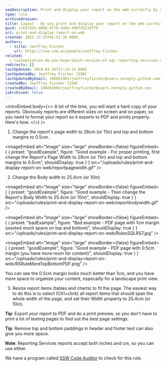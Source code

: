 ```yaml
---
seoDescription: Print and display your report on the web correctly by adjusting page width, margins, and body width to ensure a professional-looking PDF export.
type: rule
archivedreason:
title: Layout - Do you print and display your report on the web correctly?
guid: cc62742e-d48b-4f76-a4b4-49bfd5232ffd
uri: print-and-display-report-on-web
created: 2023-12-15T01:57:39.000Z
authors:
  - title: Jeoffrey Fischer
    url: https://ssw.com.au/people/jeoffrey-fischer
related:
  - customization-do-you-know-which-version-of-sql-reporting-services-and-visual-studio-you-are-using
redirects: []
lastUpdated: 2024-03-26T17:12:15.000Z
lastUpdatedBy: Jeoffrey Fischer [SSW]
lastUpdatedByEmail: 106663901+jeoffreyfischer@users.noreply.github.com
createdBy: Jeoffrey Fischer [SSW]
createdByEmail: 106663901+jeoffreyfischer@users.noreply.github.com
isArchived: false
---
```


<introEmbed
  body={<>
A lot of the time, you will want a hard copy of your reports. Obviously reports are different sizes on screen and on paper, so you need to format your report so it exports to PDF and prints properly. Here's how.
  </>}
/>
1. Change the report's page width to 28cm (or 11in) and top and bottom margins to 0.5cm.

<imageEmbed
  alt="Image"
  size="large"
  showBorder={false}
  figureEmbed={ {
    preset: "goodExample",
    figure: "Good example - For proper printing, first change the Report's Page Width to 28cm (or 11in) and top and bottom margins to 0.5cm",
    shouldDisplay: true
  } }
  src="/uploads/rules/print-and-display-report-on-web/reportpagewidth.gif"
/>

2. Change the Body width to 25.4cm (or 10in)

<imageEmbed
  alt="Image"
  size="large"
  showBorder={false}
  figureEmbed={ {
    preset: "goodExample",
    figure: "Good example - Then change the Report's Body Width to 25.4cm (or 10in)",
    shouldDisplay: true
  } }
  src="/uploads/rules/print-and-display-report-on-web/reportbodywidth.gif"
/>

<imageEmbed
  alt="Image"
  size="large"
  showBorder={false}
  figureEmbed={ {
    preset: "badExample",
    figure: "Bad example - PDF page with 1cm margin (wasted much space on top and bottom)",
    shouldDisplay: true
  } }
  src="/uploads/rules/print-and-display-report-on-web/RulesSQLRS7.jpg"
/>

<imageEmbed
  alt="Image"
  size="large"
  showBorder={false}
  figureEmbed={ {
    preset: "goodExample",
    figure: "Good example - PDF page with 0.5cm margin (you have more room for content)",
    shouldDisplay: true
  } }
  src="/uploads/rules/print-and-display-report-on-web/RSRuleMoreTopBottomPDF.png"
/>

   You can see the 0.5cm margin looks much better than 1cm, and you have more space to organize your content, especailly for a landscape print view.

3. Resize report items (tables and charts) to fit the page. The easiest way to do this is to select (Ctrl+click) all report items that should span the whole width of the page, and set their Width property to 25.4cm (or 10in).

**Tip**: Export your report to PDF and do a print preview, so you don't have to print a lot of testing pages to find out the best page settings.

**Tip**: Remove top and bottom paddings in header and footer text can also give you more space.

**Note**: Reporting Services reports accept both inches and cm, so you can use either.

We have a program called [SSW Code Auditor](https://codeauditor.com/) to check for this rule.
